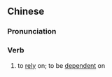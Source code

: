{{also|倚赖}}
==Chinese==
{{zh-forms|s=倚赖}}

===Pronunciation===
{{zh-pron
|m=yǐlài
|c=ji2 laai6
|mn=qz,xm:í-lāi/tw,xm:óa-lōa/zz:í-nāi
|cat=v
}}

===Verb===
{{zh-verb}}

# to [[rely]] on; to be [[dependent]] on